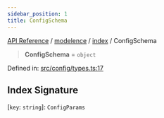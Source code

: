 ```yaml
---
sidebar_position: 1
title: ConfigSchema
---
```


[API Reference](/api-reference/modelence/index/type-aliases/../../../index) / [modelence](/api-reference/modelence/index/type-aliases/../../index) / [index](/api-reference/modelence/index/type-aliases/../index) / ConfigSchema

> **ConfigSchema** = `object`

Defined in: [src/config/types.ts:17](https://github.com/modelence/modelence/blob/8ec5ac75b7906ad5b8cc27c550f3014b8fe6f913/packages/modelence/src/config/types.ts#L17)

## Index Signature

\[`key`: `string`\]: `ConfigParams`

